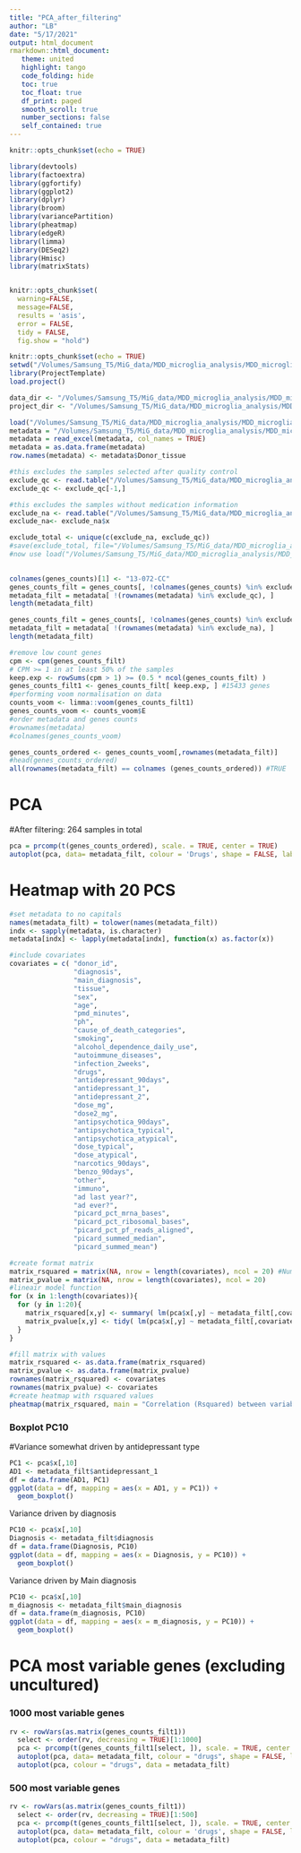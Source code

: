 ```yaml
---
title: "PCA_after_filtering"
author: "LB"
date: "5/17/2021"
output: html_document
rmarkdown::html_document:
   theme: united
   highlight: tango
   code_folding: hide
   toc: true
   toc_float: true
   df_print: paged
   smooth_scroll: true
   number_sections: false
   self_contained: true
---
```


```r
knitr::opts_chunk$set(echo = TRUE)
```

```r
library(devtools)
library(factoextra)
library(ggfortify)
library(ggplot2)
library(dplyr)
library(broom)
library(variancePartition)
library(pheatmap)
library(edgeR)
library(limma)
library(DESeq2)
library(Hmisc)
library(matrixStats)


knitr::opts_chunk$set( 
  warning=FALSE,
  message=FALSE,
  results = 'asis',
  error = FALSE,
  tidy = FALSE,
  fig.show = "hold")
```

```r
knitr::opts_chunk$set(echo = TRUE)
setwd("/Volumes/Samsung_T5/MiG_data/MDD_microglia_analysis/MDD_microglia_analysis/AD_analyses")
library(ProjectTemplate)
load.project()
```

```r
data_dir <- "/Volumes/Samsung_T5/MiG_data/MDD_microglia_analysis/MDD_microglia_analysis/AD_analyses/data"
project_dir <- "/Volumes/Samsung_T5/MiG_data/MDD_microglia_analysis/MDD_microglia_analysis/AD_analyses"
```

```r
load("/Volumes/Samsung_T5/MiG_data/MDD_microglia_analysis/MDD_microglia_analysis/AD_analyses/data/gene_matrix.RData")
metadata = "/Volumes/Samsung_T5/MiG_data/MDD_microglia_analysis/MDD_microglia_analysis/AD_analyses/data/metadata_gen_stats_alt.xslx"
metadata = read_excel(metadata, col_names = TRUE) 
metadata = as.data.frame(metadata)
row.names(metadata) <- metadata$Donor_tissue

#this excludes the samples selected after quality control 
exclude_qc <- read.table("/Volumes/Samsung_T5/MiG_data/MDD_microglia_analysis/MDD_microglia_analysis/AD_analyses/data/samples2remove_28s.txt")
exclude_qc <- exclude_qc[-1,]

#this excludes the samples without medication information
exclude_na <- read.table("/Volumes/Samsung_T5/MiG_data/MDD_microglia_analysis/MDD_microglia_analysis/AD_analyses/data/samples2remove_drugNA.txt")
exclude_na<- exclude_na$x

exclude_total <- unique(c(exclude_na, exclude_qc))
#save(exclude_total, file="/Volumes/Samsung_T5/MiG_data/MDD_microglia_analysis/MDD_microglia_analysis/AD_analyses/data/exclude_total.rda") 
#now use load("/Volumes/Samsung_T5/MiG_data/MDD_microglia_analysis/MDD_microglia_analysis/AD_analyses/data/exclude_total.rda")

  
colnames(genes_counts)[1] <- "13-072-CC" 
genes_counts_filt = genes_counts[, !colnames(genes_counts) %in% exclude_qc]
metadata_filt = metadata[ !(rownames(metadata) %in% exclude_qc), ]
length(metadata_filt)

genes_counts_filt = genes_counts[, !colnames(genes_counts) %in% exclude_na]
metadata_filt = metadata[ !(rownames(metadata) %in% exclude_na), ]
length(metadata_filt)

#remove low count genes
cpm <- cpm(genes_counts_filt) 
# CPM >= 1 in at least 50% of the samples
keep.exp <- rowSums(cpm > 1) >= (0.5 * ncol(genes_counts_filt) )
genes_counts_filt1 <- genes_counts_filt[ keep.exp, ] #15433 genes 
#performing voom normalisation on data
counts_voom <- limma::voom(genes_counts_filt1)
genes_counts_voom <- counts_voom$E
#order metadata and genes counts
#rownames(metadata)
#colnames(genes_counts_voom)

genes_counts_ordered <- genes_counts_voom[,rownames(metadata_filt)]
#head(genes_counts_ordered)
all(rownames(metadata_filt) == colnames (genes_counts_ordered)) #TRUE
```
# PCA 
#After filtering: 264 samples in total 

```r
pca = prcomp(t(genes_counts_ordered), scale. = TRUE, center = TRUE)
autoplot(pca, data= metadata_filt, colour = 'Drugs', shape = FALSE, label.size = 2)
```

# Heatmap with 20 PCS 

```r
#set metadata to no capitals
names(metadata_filt) = tolower(names(metadata_filt))
indx <- sapply(metadata, is.character)
metadata[indx] <- lapply(metadata[indx], function(x) as.factor(x))

#include covariates
covariates = c( "donor_id",
                "diagnosis",
                "main_diagnosis",
                "tissue",
                "sex",
                "age",
                "pmd_minutes",
                "ph",
                "cause_of_death_categories",
                "smoking",
                "alcohol_dependence_daily_use",
                "autoimmune_diseases",
                "infection_2weeks",
                "drugs",
                "antidepressant_90days",
                "antidepressant_1",
                "antidepressant_2",
                "dose_mg", 
                "dose2_mg", 
                "antipsychotica_90days",
                "antipsychotica_typical",
                "antipsychotica_atypical",
                "dose_typical",
                "dose_atypical",
                "narcotics_90days",
                "benzo_90days",
                "other",
                "immuno",
                "ad last year?",
                "ad ever?",
                "picard_pct_mrna_bases",
                "picard_pct_ribosomal_bases",
                "picard_pct_pf_reads_aligned",
                "picard_summed_median",
                "picard_summed_mean")

#create format matrix 
matrix_rsquared = matrix(NA, nrow = length(covariates), ncol = 20) #Number of factors
matrix_pvalue = matrix(NA, nrow = length(covariates), ncol = 20)
#lineair model function 
for (x in 1:length(covariates)){
  for (y in 1:20){
    matrix_rsquared[x,y] <- summary( lm(pca$x[,y] ~ metadata_filt[,covariates[x]]) )$adj.r.squared
    matrix_pvalue[x,y] <- tidy( lm(pca$x[,y] ~ metadata_filt[,covariates[x]]) )$p.value[2] #To insert pvalues in the heatmap
  }
}

#fill matrix with values 
matrix_rsquared <- as.data.frame(matrix_rsquared)
matrix_pvalue <- as.data.frame(matrix_pvalue)
rownames(matrix_rsquared) <- covariates
rownames(matrix_pvalue) <- covariates 
#create heatmap with rsquared values 
pheatmap(matrix_rsquared, main = "Correlation (Rsquared) between variables and first 20 PCs", legend = TRUE)
```
### Boxplot PC10 
#Variance somewhat driven by antidepressant type

```r
PC1 <- pca$x[,10]
AD1 <- metadata_filt$antidepressant_1
df = data.frame(AD1, PC1)
ggplot(data = df, mapping = aes(x = AD1, y = PC1)) +
  geom_boxplot()
```

Variance driven by diagnosis
```r
PC10 <- pca$x[,10]
Diagnosis <- metadata_filt$diagnosis
df = data.frame(Diagnosis, PC10)
ggplot(data = df, mapping = aes(x = Diagnosis, y = PC10)) +
  geom_boxplot()
```
Variance driven by Main diagnosis 
```r
PC10 <- pca$x[,10]
m_diagnosis <- metadata_filt$main_diagnosis
df = data.frame(m_diagnosis, PC10)
ggplot(data = df, mapping = aes(x = m_diagnosis, y = PC10)) +
  geom_boxplot()
```

# PCA most variable genes (excluding uncultured)
### 1000 most variable genes 

```r
rv <- rowVars(as.matrix(genes_counts_filt1))
  select <- order(rv, decreasing = TRUE)[1:1000]
  pca <- prcomp(t(genes_counts_filt1[select, ]), scale. = TRUE, center = TRUE)
  autoplot(pca, data= metadata_filt, colour = "drugs", shape = FALSE, label.size = 2)
  autoplot(pca, colour = "drugs", data = metadata_filt)
```

### 500 most variable genes 

```r
rv <- rowVars(as.matrix(genes_counts_filt1))
  select <- order(rv, decreasing = TRUE)[1:500]
  pca <- prcomp(t(genes_counts_filt1[select, ]), scale. = TRUE, center = TRUE)
  autoplot(pca, data= metadata_filt, colour = 'drugs', shape = FALSE, label.size = 2)
  autoplot(pca, colour = "drugs", data = metadata_filt)
```
